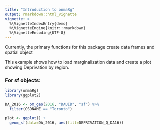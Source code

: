---
title: "Introduction to onmaRg"
output: rmarkdown::html_vignette
vignette: >
  %\VignetteIndexEntry{demo}
  %\VignetteEngine{knitr::rmarkdown}
  %\VignetteEncoding{UTF-8}
---

Currently, the primary functions for this package create data frames and spatial object

This example shows how to load marginalization data and create a plot showing Deprivation by region.

### For sf objects:

```{r, eval=FALSE}
library(onmaRg)
library(ggplot2)

DA_2016 <- om_geo(2016, "DAUID", "sf") %>%
  filter(CSDNAME == "Toronto")

plot <- ggplot() +
  geom_sf(data=DA_2016, aes(fill=DEPRIVATION_Q_DA16))
```


